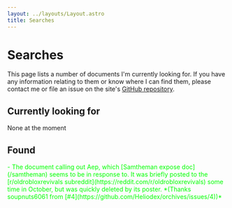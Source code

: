 ```yaml
---
layout: ../layouts/Layout.astro
title: Searches
---
```


# Searches

This page lists a number of documents I'm currently looking for. If you have any information relating to them or know where I can find them, please contact me or file an issue on the site's [GitHub repository](https://github.com/Heliodex/orchives).

## Currently looking for

None at the moment

## Found

<div style="color:lime">
	- The document calling out Aep, which [Samtheman expose doc](/samtheman)
	seems to be in response to. It was briefly posted to the
	[r/oldrobloxrevivals subreddit](https://reddit.com/r/oldrobloxrevivals) some
	time in October, but was quickly deleted by its poster. *(Thanks
	soupnuts6061 from [#4](https://github.com/Heliodex/orchives/issues/4))*
</div>
